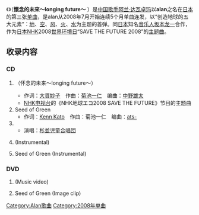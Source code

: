 {{Single infobox
| Name = {{lang|ja|懐かしい未来～longing future～}}<br />怀念的未来～longing future～
<br />Natsukashii Mirai: longing future
| Artist = [[alan|alan]]
| Cover       = 怀念的未来～longing future～.jpg
| Caption     = CD封面
| from Album = [[Voice_of_EARTH|Voice of EARTH]]
| Released = 2008年7月2日
| Genre = [[J-pop|J-pop]]
| Length = 33:40
| Label = [[Avex_Trax|Avex Trax]]
| Producer = [[坂本龙一|坂本龙一]]
| Chart position = * [[Oricon|日本公信榜]]最高排位第19位
* 日本公信榜登場回数6回
| Last single = [[幸福的钟声|幸福的钟声]]<br />（2008）
| This single = 怀念的未来～longing future～<br />（2008）
| Next single = [[天空之歌|天空之歌]]<br />（2008）

}}

《'''{{lang|ja|懐かしい未来～longing future～}}'''》（'''懷念的未來～longing future～''' ）是[[中国|中国]][[歌手|歌手]][[阿兰·达瓦卓玛|阿兰·达瓦卓玛]]以'''alan'''之名在[[日本|日本]]的第三张[[单曲|单曲]]，是alan从2008年7月开始连续5个月单曲连发，以“创造地球的五大元素”：[[地|地]]、[[空|空]]、[[风|风]]、[[火|火]]、[[水|水]]为主题的首弹。同[[日本|日本]]知名[[音乐人|音乐人]][[坂本龙一|坂本龙一]]合作，作为[[日本|日本]][[NHK|NHK]]2008[[世界环境日|世界环境日]]“SAVE THE FUTURE 2008”的[[主题曲|主题曲]]。

== 收录内容 ==
=== CD ===
# {{lang|ja|懐かしい未来～longing future～}}（怀念的未来～longing future～）
#* 作词：[[大貫妙子|大貫妙子]]　作曲：[[菊池一仁|菊池一仁]]　编曲：[[中野雄太|中野雄太]]
#* [[NHK电视台|NHK电视台]]的《NHK地球エコ2008 SAVE THE FUTURE》节目的主题曲
# Seed of Green
#* 作词：[[Kenn_Kato|Kenn Kato]]　作曲：菊池一仁　编曲：[[ats-|ats-]]
# {{lang|ja|合唱 [懐かしい未来～longing future～]}}
#* 演唱：[[杉並児童合唱団|杉並児童合唱団]]
# {{lang|ja|懐かしい未来～longing future～}} (Instrumental)
# Seed of Green (Instrumental)

=== DVD ===
# {{lang|ja|懐かしい未来 ～longing future～}} (Music video)
# Seed of Green (Image clip)

{{alan}}

[[Category:Alan歌曲|Category:Alan歌曲]]
[[Category:2008年单曲|Category:2008年单曲]]
